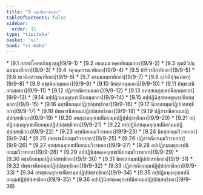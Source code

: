 ```yaml
---
title: "9 จมฺเปยฺยกฺขนฺธก"
tableOfContents: false
sidebar:
  order: 11
type: "tipitaka"
basket: "vi"
book: "vi-maha"
---
```



<DynamicBreadcrumb />



<TableOfContents book="vi-maha" section="9">
* [9.1 กสฺสปโคตฺตภิกฺขุวตฺถุ](9/9-1)
* [9.2 อธมฺเมนวคฺคาทิกมฺมกถา](9/9-2)
* [9.3 ญตฺติวิปนฺนกมฺมาทิกถา](9/9-3)
* [9.4 จตุวคฺคกรณาทิกถา](9/9-4)
* [9.5 ปาริวาสิกาทิกถา](9/9-5)
* [9.6 ทฺเวนิสฺสารณาทิกถา](9/9-6)
* [9.7 อธมฺมกมฺมาทิกถา](9/9-7)
* [9.8 อุปาลิปุจฺฉากถา](9/9-8)
* [9.9 ตชฺชนียกมฺมกถา](9/9-9)
* [9.10 นิยสฺสกมฺมกถา](9/9-10)
* [9.11 ปพฺพาชนียกมฺมกถา](9/9-11)
* [9.12 ปฏิสารณียกมฺมกถา](9/9-12)
* [9.13 อทสฺสเนอุกฺเขปนียกมฺมกถา](9/9-13)
* [9.14 อปฺปฏิกมฺเมอุกฺเขปนียกมฺมกถา](9/9-14)
* [9.15 อปฺปฏินิสฺสคฺเคอุกฺเขปนียกมฺมกถา](9/9-15)
* [9.16 ตชฺชนียกมฺมปฏิปฺปสฺสทฺธิกถา](9/9-16)
* [9.17 นิยสฺสกมฺมปฏิปฺปสฺสทฺธิกถา](9/9-17)
* [9.18 ปพฺพาชนียกมฺมปฏิปฺปสฺสทฺธิกถา](9/9-18)
* [9.19 ปฏิสารณียกมฺมปฏิปฺปสฺสทฺธิกถา](9/9-19)
* [9.20 อทสฺสเนอุกฺเขปนียกมฺมปฏิปฺปสฺสทฺธิกถา](9/9-20)
* [9.21 อปฺปฏิกมฺเมอุกฺเขปนียกมฺมปฏิปฺปสฺสทฺธิกถา](9/9-21)
* [9.22 อปฺปฏินิสฺสคฺเคอุกฺเขปนียกมฺมปฏิปฺปสฺสทฺธิกถา](9/9-22)
* [9.23 ตชฺชนียกมฺมวิวาทกถา](9/9-23)
* [9.24 นิยสฺสกมฺมวิวาทกถา](9/9-24)
* [9.25 ปพฺพาชนียกมฺมวิวาทกถา](9/9-25)
* [9.26 ปฏิสารณียกมฺมวิวาทกถา](9/9-26)
* [9.27 อทสฺสเนอุกฺเขปนียกมฺมวิวาทกถา](9/9-27)
* [9.28 อปฺปฏิกมฺเมอุกฺเขปนียกมฺมวิวาทกถา](9/9-28)
* [9.29 อปฺปฏินิสฺสคฺเคอุกฺเขปนียกมฺมวิวาทกถา](9/9-29)
* [9.30 ตชฺชนียกมฺมปฏิปฺปสฺสทฺธิกถา](9/9-30)
* [9.31 นิยสฺสกมฺมปฏิปฺปสฺสทฺธิกถา](9/9-31)
* [9.32 ปพฺพาชนียกมฺมปฏิปฺปสฺสทฺธิกถา](9/9-32)
* [9.33 ปฏิสารณียกมฺมปฏิปฺปสฺสทฺธิกถา](9/9-33)
* [9.34 อทสฺสเนอุกฺเขปนียกมฺมปฏิปฺปสฺสทฺธิกถา](9/9-34)
* [9.35 อปฺปฏิกมฺเมอุกฺเขปนียกมฺมปฏิปฺปสฺสทฺธิกถา](9/9-35)
* [9.36 อปฺปฏินิสฺสคฺเคอุกฺเขปนียกมฺมปฏิปฺปสฺสทฺธิกถา](9/9-36)
</TableOfContents>